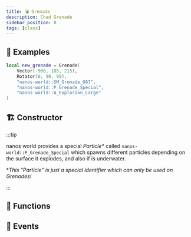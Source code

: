 ```yaml
---
title: 💣 Grenade
description: Chad Grenade
sidebar_position: 0
tags: [class]
---
```


<HeaderDeclaration type="Class" name="Grenade" image="/img/docs/grenade.webp" />


## 🎒 Examples

```lua
local new_grenade = Grenade(
	Vector(-900, 185, 215),
	Rotator(0, 90, 90),
	"nanos-world::SM_Grenade_G67",
	"nanos-world::P_Grenade_Special",
	"nanos-world::A_Explosion_Large"
)
```

## 🏗️ Constructor

<ConstructorDeclaration type="Class" name="Grenade" />

:::tip

nanos world provides a special _Particle*_ called `nanos-world::P_Grenade_Special` which spawns different particles depending on the surface it explodes, and also if is underwater.

**This "Particle" is just a special identifier which can only be used on Grenades!*

:::


## 🦠 Functions

<FunctionsDeclaration type="Class" name="Grenade" />


## 🚀 Events

<EventsDeclaration type="Class" name="Grenade" />
